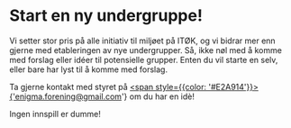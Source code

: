 # Start en ny undergruppe!

Vi setter stor pris på alle initiativ til miljøet på ITØK, og vi bidrar mer enn gjerne med etableringen av nye undergrupper. Så, ikke nøl med å komme med forslag eller idéer til potensielle grupper. Enten du vil starte en selv, eller bare har lyst til å komme med forslag. 

Ta gjerne kontakt med styret på <a href='mailto:enigma.forening@gmail.com'><span style={{color: '#E2A914'}}>{'enigma.forening@gmail.com'}</span></a> om du har en idè!


Ingen innspill er dumme!